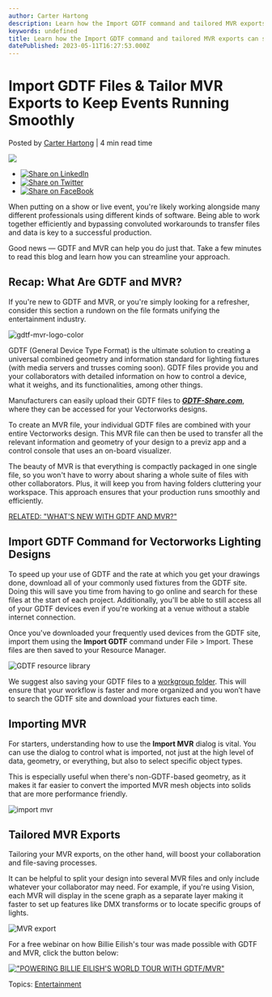 ```yaml
---
author: Carter Hartong
description: Learn how the Import GDTF command and tailored MVR exports can speed up how you and your collaborators put on live events.
keywords: undefined
title: Learn how the Import GDTF command and tailored MVR exports can speed up how you and your collaborators put on live events. 
datePublished: 2023-05-11T16:27:53.000Z
---
```

  

# Import GDTF Files & Tailor MVR Exports to Keep Events Running Smoothly

 Posted by [Carter Hartong](https://blog.vectorworks.net/author/carter-hartong) | 4 min read time 

![](https://blog.vectorworks.net/hubfs/Blog%20Images/230511_GDTF%20MVR%20Import/blog-1440x800_GDTF%20Hero.png) 

* [![Share on LinkedIn](https://2659751.fs1.hubspotusercontent-na1.net/hubfs/2659751/michaelDemo/share-LI.png)](http://www.linkedin.com/shareArticle?mini=true&url=https%3A%2F%2Fblog.vectorworks.net%2Fimporting-gdtf-files-mastering-mvr-exports-in-vectorworks-spotlight)
* [![Share on Twitter](https://2659751.fs1.hubspotusercontent-na1.net/hubfs/2659751/michaelDemo/share-TW.png)](https://www.twitter.com/share?text=Import%20GDTF%20Files%20&%20Tailor%20MVR%20Exports%20to%20Keep%20Events%20Running%20Smoothly&url=https%3A%2F%2Fblog.vectorworks.net%2Fimporting-gdtf-files-mastering-mvr-exports-in-vectorworks-spotlight&via=PMGTweets)
* [![Share on FaceBook](https://2659751.fs1.hubspotusercontent-na1.net/hubfs/2659751/michaelDemo/share-FB.png)](https://www.facebook.com/sharer/sharer.php?u=https%3A%2F%2Fblog.vectorworks.net%2Fimporting-gdtf-files-mastering-mvr-exports-in-vectorworks-spotlight)

When putting on a show or live event, you're likely working alongside many different professionals using different kinds of software. Being able to work together efficiently and bypassing convoluted workarounds to transfer files and data is key to a successful production. 

Good news — GDTF and MVR can help you do just that. Take a few minutes to read this blog and learn how you can streamline your approach. 

## Recap: What Are GDTF and MVR?

If you're new to GDTF and MVR, or you're simply looking for a refresher, consider this section a rundown on the file formats unifying the entertainment industry.

![gdtf-mvr-logo-color](https://blog.vectorworks.net/hs-fs/hubfs/Blog%20Images/230511_GDTF%20MVR%20Import/gdtf-mvr-logo-color.png?width=1440&height=472&name=gdtf-mvr-logo-color.png)

GDTF (General Device Type Format) is the ultimate solution to creating a universal combined geometry and information standard for lighting fixtures (with media servers and trusses coming soon). GDTF files provide you and your collaborators with detailed information on how to control a device, what it weighs, and its functionalities, among other things.

Manufacturers can easily upload their GDTF files to [_**GDTF-Share.com**_](https://gdtf-share.com/), where they can be accessed for your Vectorworks designs. 

To create an MVR file, your individual GDTF files are combined with your entire Vectorworks design. This MVR file can then be used to transfer all the relevant information and geometry of your design to a previz app and a control console that uses an on-board visualizer. 

The beauty of MVR is that everything is compactly packaged in one single file, so you won't have to worry about sharing a whole suite of files with other collaborators. Plus, it will keep you from having folders cluttering your workspace. This approach ensures that your production runs smoothly and efficiently.

[RELATED: "WHAT'S NEW WITH GDTF AND MVR?"](../../../net/vectorworks/blog/whats-new-with-gdtf-and-mvr.html)

## Import GDTF Command for Vectorworks Lighting Designs

To speed up your use of GDTF and the rate at which you get your drawings done, download all of your commonly used fixtures from the GDTF site. Doing this will save you time from having to go online and search for these files at the start of each project. Additionally, you'll be able to still access all of your GDTF devices even if you're working at a venue without a stable internet connection.

Once you've downloaded your frequently used devices from the GDTF site, import them using the **Import GDTF** command under File > Import. These files are then saved to your Resource Manager.

![GDTF resource library](https://blog.vectorworks.net/hs-fs/hubfs/Blog%20Images/230511_GDTF%20MVR%20Import/GDTF%20resource%20library.png?width=1440&height=1295&name=GDTF%20resource%20library.png)

We suggest also saving your GDTF files to a [workgroup folder](https://app-help.vectorworks.net/2023/eng/VW2023%5FGuide/Workgroup/Concept%5FWorkgroups%5Fand%5Freferencing.htm?rhsearch=workgroup&rhhlterm=workgroups%20workgroup). This will ensure that your workflow is faster and more organized and you won’t have to search the GDTF site and download your fixtures each time.

## Importing MVR 

For starters, understanding how to use the **Import MVR** dialog is vital. You can use the dialog to control what is imported, not just at the high level of data, geometry, or everything, but also to select specific object types. 

This is especially useful when there's non-GDTF-based geometry, as it makes it far easier to convert the imported MVR mesh objects into solids that are more performance friendly.

![import mvr](https://blog.vectorworks.net/hs-fs/hubfs/Blog%20Images/230511_GDTF%20MVR%20Import/import%20mvr.png?width=1440&height=810&name=import%20mvr.png)

## Tailored MVR Exports

Tailoring your MVR exports, on the other hand, will boost your collaboration and file-saving processes. 

It can be helpful to split your design into several MVR files and only include whatever your collaborator may need. For example, if you're using Vision, each MVR will display in the scene graph as a separate layer making it faster to set up features like DMX transforms or to locate specific groups of lights.

![MVR export](https://blog.vectorworks.net/hs-fs/hubfs/Blog%20Images/230511_GDTF%20MVR%20Import/MVR%20export.png?width=3840&height=2160&name=MVR%20export.png)

For a free webinar on how Billie Eilish's tour was made possible with GDTF and MVR, click the button below:

[!["POWERING BILLIE EILISH'S WORLD TOUR WITH GDTF/MVR"](https://no-cache.hubspot.com/cta/default/3018241/3d14a3ac-2382-4ef7-b0b7-eea35c75d22a.png)](https://cta-redirect.hubspot.com/cta/redirect/3018241/3d14a3ac-2382-4ef7-b0b7-eea35c75d22a) 

 Topics: [Entertainment](https://blog.vectorworks.net/topic/entertainment) 

  
